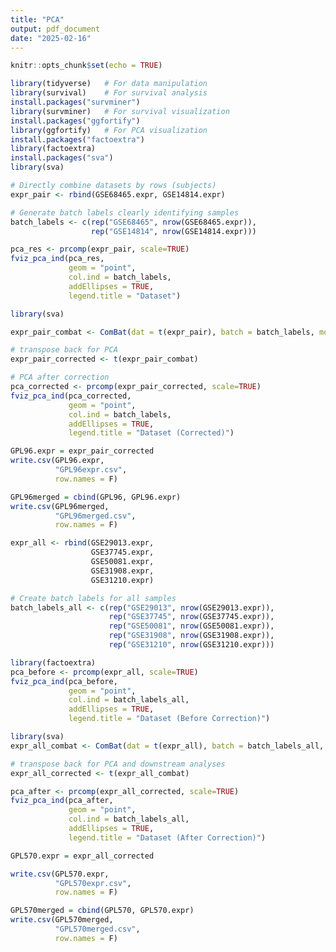 ```yaml
---
title: "PCA"
output: pdf_document
date: "2025-02-16"
---
```


```r
knitr::opts_chunk$set(echo = TRUE)
```

```r
library(tidyverse)   # For data manipulation
library(survival)    # For survival analysis
install.packages("survminer")
library(survminer)   # For survival visualization
install.packages("ggfortify")
library(ggfortify)   # For PCA visualization
install.packages("factoextra")
library(factoextra)
install.packages("sva")
library(sva)
```

```r
# Directly combine datasets by rows (subjects)
expr_pair <- rbind(GSE68465.expr, GSE14814.expr)

# Generate batch labels clearly identifying samples
batch_labels <- c(rep("GSE68465", nrow(GSE68465.expr)),
                  rep("GSE14814", nrow(GSE14814.expr)))

pca_res <- prcomp(expr_pair, scale=TRUE)
fviz_pca_ind(pca_res,
             geom = "point",
             col.ind = batch_labels,
             addEllipses = TRUE,
             legend.title = "Dataset")

```

```r
library(sva)

expr_pair_combat <- ComBat(dat = t(expr_pair), batch = batch_labels, mod = NULL)

# transpose back for PCA
expr_pair_corrected <- t(expr_pair_combat)

# PCA after correction
pca_corrected <- prcomp(expr_pair_corrected, scale=TRUE)
fviz_pca_ind(pca_corrected,
             geom = "point",
             col.ind = batch_labels,
             addEllipses = TRUE,
             legend.title = "Dataset (Corrected)")

GPL96.expr = expr_pair_corrected
write.csv(GPL96.expr, 
          "GPL96expr.csv",
          row.names = F)

GPL96merged = cbind(GPL96, GPL96.expr)
write.csv(GPL96merged, 
          "GPL96merged.csv",
          row.names = F)
```



```r
expr_all <- rbind(GSE29013.expr, 
                  GSE37745.expr, 
                  GSE50081.expr,
                  GSE31908.expr,
                  GSE31210.expr)

# Create batch labels for all samples
batch_labels_all <- c(rep("GSE29013", nrow(GSE29013.expr)),
                      rep("GSE37745", nrow(GSE37745.expr)),
                      rep("GSE50081", nrow(GSE50081.expr)),
                      rep("GSE31908", nrow(GSE31908.expr)),
                      rep("GSE31210", nrow(GSE31210.expr)))

library(factoextra)
pca_before <- prcomp(expr_all, scale=TRUE)
fviz_pca_ind(pca_before,
             geom = "point",
             col.ind = batch_labels_all,
             addEllipses = TRUE,
             legend.title = "Dataset (Before Correction)")

```


```r
library(sva)
expr_all_combat <- ComBat(dat = t(expr_all), batch = batch_labels_all, mod = NULL)

# transpose back for PCA and downstream analyses
expr_all_corrected <- t(expr_all_combat)

pca_after <- prcomp(expr_all_corrected, scale=TRUE)
fviz_pca_ind(pca_after,
             geom = "point",
             col.ind = batch_labels_all,
             addEllipses = TRUE,
             legend.title = "Dataset (After Correction)")

GPL570.expr = expr_all_corrected

write.csv(GPL570.expr, 
          "GPL570expr.csv",
          row.names = F)

GPL570merged = cbind(GPL570, GPL570.expr)
write.csv(GPL570merged, 
          "GPL570merged.csv",
          row.names = F)
```


